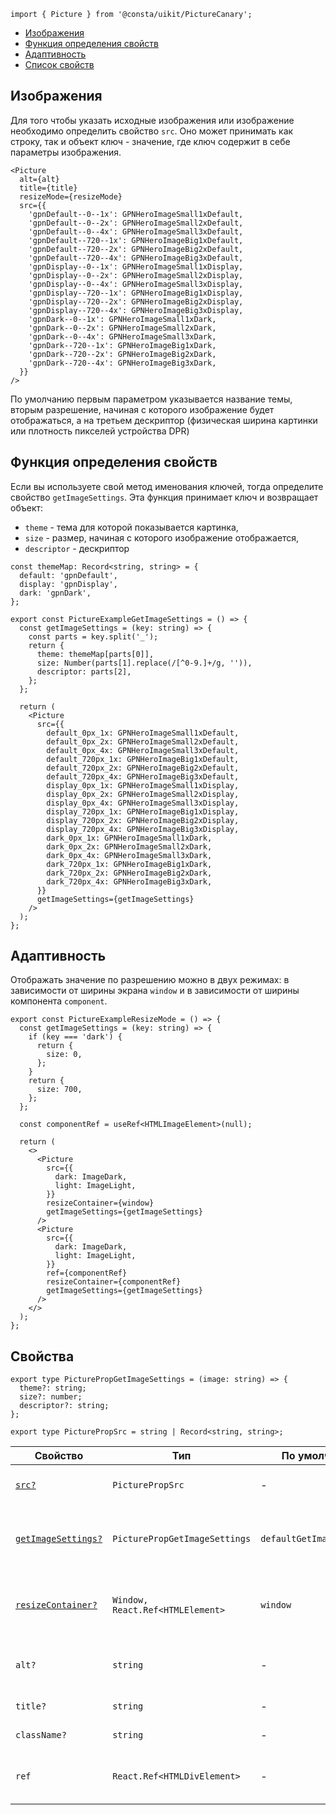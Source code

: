 
```tsx
import { Picture } from '@consta/uikit/PictureCanary';
```

<MdxMenu>

- [Изображения](#изображения)
- [Функция определения свойств](#функция-определения-свойств)
- [Адаптивность](#адаптивность)
- [Список свойств](#свойства)

</MdxMenu>

## Изображения

Для того чтобы указать исходные изображения или изображение необходимо определить свойство `src`. Оно может принимать как строку, так и объект ключ - значение,
где ключ содержит в себе параметры изображения.

```tsx
<Picture
  alt={alt}
  title={title}
  resizeMode={resizeMode}
  src={{
    'gpnDefault--0--1x': GPNHeroImageSmall1xDefault,
    'gpnDefault--0--2x': GPNHeroImageSmall2xDefault,
    'gpnDefault--0--4x': GPNHeroImageSmall3xDefault,
    'gpnDefault--720--1x': GPNHeroImageBig1xDefault,
    'gpnDefault--720--2x': GPNHeroImageBig2xDefault,
    'gpnDefault--720--4x': GPNHeroImageBig3xDefault,
    'gpnDisplay--0--1x': GPNHeroImageSmall1xDisplay,
    'gpnDisplay--0--2x': GPNHeroImageSmall2xDisplay,
    'gpnDisplay--0--4x': GPNHeroImageSmall3xDisplay,
    'gpnDisplay--720--1x': GPNHeroImageBig1xDisplay,
    'gpnDisplay--720--2x': GPNHeroImageBig2xDisplay,
    'gpnDisplay--720--4x': GPNHeroImageBig3xDisplay,
    'gpnDark--0--1x': GPNHeroImageSmall1xDark,
    'gpnDark--0--2x': GPNHeroImageSmall2xDark,
    'gpnDark--0--4x': GPNHeroImageSmall3xDark,
    'gpnDark--720--1x': GPNHeroImageBig1xDark,
    'gpnDark--720--2x': GPNHeroImageBig2xDark,
    'gpnDark--720--4x': GPNHeroImageBig3xDark,
  }}
/>
```

<PictureExample />

По умолчанию первым параметром указывается название темы, вторым разрешение, начиная с которого изображение будет отображаться, а на третьем дескриптор (физическая ширина картинки или плотность пикселей устройства DPR)

## Функция определения свойств

Если вы используете свой метод именования ключей, тогда определите свойство `getImageSettings`. Эта функция принимает ключ и возвращает объект:

- `theme` - тема для которой показывается картинка,
- `size` - размер, начиная с которого изображение отображается,
- `descriptor` - дескриптор

```tsx
const themeMap: Record<string, string> = {
  default: 'gpnDefault',
  display: 'gpnDisplay',
  dark: 'gpnDark',
};

export const PictureExampleGetImageSettings = () => {
  const getImageSettings = (key: string) => {
    const parts = key.split('_');
    return {
      theme: themeMap[parts[0]],
      size: Number(parts[1].replace(/[^0-9.]+/g, '')),
      descriptor: parts[2],
    };
  };

  return (
    <Picture
      src={{
        default_0px_1x: GPNHeroImageSmall1xDefault,
        default_0px_2x: GPNHeroImageSmall2xDefault,
        default_0px_4x: GPNHeroImageSmall3xDefault,
        default_720px_1x: GPNHeroImageBig1xDefault,
        default_720px_2x: GPNHeroImageBig2xDefault,
        default_720px_4x: GPNHeroImageBig3xDefault,
        display_0px_1x: GPNHeroImageSmall1xDisplay,
        display_0px_2x: GPNHeroImageSmall2xDisplay,
        display_0px_4x: GPNHeroImageSmall3xDisplay,
        display_720px_1x: GPNHeroImageBig1xDisplay,
        display_720px_2x: GPNHeroImageBig2xDisplay,
        display_720px_4x: GPNHeroImageBig3xDisplay,
        dark_0px_1x: GPNHeroImageSmall1xDark,
        dark_0px_2x: GPNHeroImageSmall2xDark,
        dark_0px_4x: GPNHeroImageSmall3xDark,
        dark_720px_1x: GPNHeroImageBig1xDark,
        dark_720px_2x: GPNHeroImageBig2xDark,
        dark_720px_4x: GPNHeroImageBig3xDark,
      }}
      getImageSettings={getImageSettings}
    />
  );
};
```

<PictureExampleGetImageSettings />

## Адаптивность

Отображать значение по разрешению можно в двух режимах: в зависимости от ширины экрана `window` и в зависимости от ширины компонента `component`.

```tsx
export const PictureExampleResizeMode = () => {
  const getImageSettings = (key: string) => {
    if (key === 'dark') {
      return {
        size: 0,
      };
    }
    return {
      size: 700,
    };
  };

  const componentRef = useRef<HTMLImageElement>(null);

  return (
    <>
      <Picture
        src={{
          dark: ImageDark,
          light: ImageLight,
        }}
        resizeContainer={window}
        getImageSettings={getImageSettings}
      />
      <Picture
        src={{
          dark: ImageDark,
          light: ImageLight,
        }}
        ref={componentRef}
        resizeContainer={componentRef}
        getImageSettings={getImageSettings}
      />
    </>
  );
};
```

<PictureExampleResizeMode />

## Cвойства

```tsx
export type PicturePropGetImageSettings = (image: string) => {
  theme?: string;
  size?: number;
  descriptor?: string;
};

export type PicturePropSrc = string | Record<string, string>;
```

| Свойство                                            | Тип                              | По умолчанию              | Описание                                                   |
| --------------------------------------------------- | -------------------------------- | ------------------------- | ---------------------------------------------------------- |
| [`src?`](#изображения)                              | `PicturePropSrc`                 | -                         | Изображение или объект с изображениями                     |
| [`getImageSettings?`](#функция-определения-свойств) | `PicturePropGetImageSettings`    | `defaultGetImageSettings` | Функция получения параметров отображения картинки          |
| [`resizeContainer?`](#адаптивность)                 | `Window, React.Ref<HTMLElement>` | `window`                  | Контейнер, относительно которого просчитываем адаптивность |
| `alt?`                                              | `string`                         | -                         | Альтернативное текстовое описание изображения              |
| `title?`                                            | `string`                         | -                         | Отображаемая подзказка                                     |
| `className?`                                        | `string`                         | -                         | Дополнительный CSS-класс                                   |
| `ref`                                               | `React.Ref<HTMLDivElement>`      | -                         | Ссылка на корневой DOM-элемент этого компонента            |
